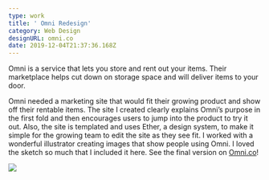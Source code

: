 ```yaml
---
type: work
title: ' Omni Redesign'
category: Web Design
designURL: omni.co
date: 2019-12-04T21:37:36.168Z
---
```

Omni is a service that lets you store and rent out your items. Their marketplace helps cut down on storage space and will deliver items to your door. 

Omni needed a marketing site that would fit their growing product and show off their rentable items. The site I created clearly explains Omni’s purpose in the first fold and then encourages users to jump into the product to try it out. Also, the site is templated and uses Ether, a design system, to make it simple for the growing team to edit the site as they see fit. I worked with a wonderful illustrator creating images that show people using Omni. I loved the sketch so much that I included it here. See the final version on [Omni.co](omni.co)!

![](/assets/omni-experience-landing-page.png)
